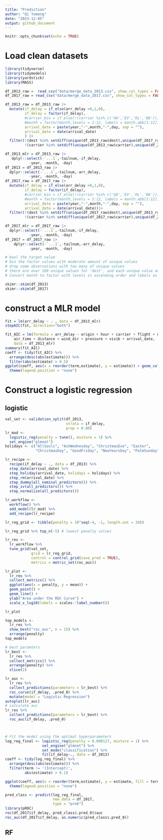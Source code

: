 ```yaml
---
title: "Prediction"
author: "Qi Yumeng"
date: "2023-12-05"
output: github_document
---
```


```r
knitr::opts_chunk$set(echo = TRUE)
```

# Load clean datasets

```r
library(tidyverse)
library(tidymodels)
library(yardstick)
library(MASS)
```

```r
df_2013_raw =  read_csv("data/merge_data_2013.csv", show_col_types = FALSE)
df_2017_raw = read_csv("data/merge_data_2017.csv", show_col_types = FALSE)

df_2013_raw = df_2013_raw |>
  mutate(if_delay = if_else(arr_delay >0,1,0),
         if_delay = factor(if_delay),
         #carrier_bin = if_else(!(carrier %in% c('UA','EV','DL','B6')),'Others',carrier),
         #month = factor(month,levels = 1:12, labels = month.abb[1:12]),
         arrival_date = paste(year,"-",month,"-",day, sep = ""),
         arrival_date = date(arrival_date)
         ) |>
  filter(!(dest %in% setdiff(unique(df_2013_raw$dest),unique(df_2017_raw$dest))),
         !(carrier %in% setdiff(unique(df_2013_raw$carrier),unique(df_2017_raw$carrier))))

df_2013_mlr = df_2013_raw |>
   dplyr::select(-`...1`,-tailnum,-if_delay,
           -year, -month, -day) 
df_2013 = df_2013_raw |>
  dplyr::select(-`...1`,-tailnum,-arr_delay,
           -year, -month, -day) 
df_2017_raw = df_2017_raw |>
  mutate(if_delay = if_else(arr_delay >0,1,0),
         if_delay = factor(if_delay),
         #carrier_bin = if_else(!(carrier %in% c('UA','EV','DL','B6')),'Others',carrier),
         #month = factor(month,levels = 1:12, labels = month.abb[1:12])
         arrival_date = paste(year,"-",month,"-",day, sep = ""),
         arrival_date = date(arrival_date))|>
  filter(!(dest %in% setdiff(unique(df_2017_raw$dest),unique(df_2013_raw$dest))),
         !(carrier %in% setdiff(unique(df_2017_raw$carrier),unique(df_2013_raw$carrier)))) 

df_2017_mlr = df_2017_raw |>
  dplyr::select(-`...1`,-tailnum,-if_delay,
           -year, -month, -day) 
df_2017 = df_2017_raw |>
    dplyr::select(-`...1`,-tailnum,-arr_delay,
           -year, -month, -day) 

# bool the target value
# bin the factor values with moderate amount of unique values
# drop some observations with too many of unique values
# there are over 100 unique values for 'dest', and each unique value accounts for around 5% or less, with a relatively even distribution,with filtering approach, we keep only the destinations that appear in both datasets and remove observations that are present in only one of the datasets.
# Convert month to factor with levels in ascending order and labels as month abbreviations
```

```r
skimr::skim(df_2013)
skimr::skim(df_2017)
```
# construct a MLR model

```r
fit = lm(arr_delay ~ . , data = df_2013_mlr)
stepAIC(fit, direction="both")

fit_AIC = lm(formula = arr_delay ~ origin + hour + carrier + flight + dest + 
    air_time + distance + wind_dir + pressure + visib + arrival_date, 
    data = df_2013_mlr)
summary(fit_AIC)
coeff <- tidy(fit_AIC) %>% 
  arrange(desc(abs(estimate))) %>% 
  filter(abs(estimate) > 0.5) 
ggplot(coeff, aes(x = reorder(term,estimate), y = estimate)) + geom_col() + coord_flip()+
  theme(legend.position = "none")

```

# Construct a logistic regression

## logistic
```r
val_set <- validation_split(df_2013, 
                            strata = if_delay, 
                            prop = 0.80)
lr_mod <- 
  logistic_reg(penalty = tune(), mixture = 1) %>% 
  set_engine("glmnet")
holidays <- c("AllSouls", "AshWednesday", "ChristmasEve", "Easter", 
              "ChristmasDay", "GoodFriday", "NewYearsDay", "PalmSunday")

lr_recipe <- 
  recipe(if_delay ~ ., data = df_2013) %>% 
  step_date(arrival_date) %>% 
  step_holiday(arrival_date, holidays = holidays) %>% 
  step_rm(arrival_date) %>% 
  step_dummy(all_nominal_predictors()) %>% 
  step_zv(all_predictors()) %>% 
  step_normalize(all_predictors())

lr_workflow <- 
  workflow() %>% 
  add_model(lr_mod) %>% 
  add_recipe(lr_recipe)

lr_reg_grid <- tibble(penalty = 10^seq(-4, -1, length.out = 30))

lr_reg_grid %>% top_n(-5) # lowest penalty values

lr_res <- 
  lr_workflow %>% 
  tune_grid(val_set,
            grid = lr_reg_grid,
            control = control_grid(save_pred = TRUE),
            metrics = metric_set(roc_auc))

lr_plot <- 
  lr_res %>% 
  collect_metrics() %>% 
  ggplot(aes(x = penalty, y = mean)) + 
  geom_point() + 
  geom_line() + 
  ylab("Area under the ROC Curve") +
  scale_x_log10(labels = scales::label_number())

lr_plot 

top_models <-
  lr_res %>% 
  show_best("roc_auc", n = 15) %>% 
  arrange(penalty) 
top_models

# best paramters
lr_best <- 
  lr_res %>% 
  collect_metrics() %>% 
  arrange(penalty) %>% 
  slice(2)

lr_auc <- 
  lr_res %>% 
  collect_predictions(parameters = lr_best) %>% 
  roc_curve(if_delay, .pred_0) %>% 
  mutate(model = "Logistic Regression")
autoplot(lr_auc)
# calculate auc
lr_res %>% 
  collect_predictions(parameters = lr_best) %>% 
  roc_auc(if_delay, .pred_0)



# Fit the model using the optimal hyperparameters
log_reg_final <- logistic_reg(penalty = 0.000127, mixture = 1) %>%
                 set_engine("glmnet") %>%
                 set_mode("classification") %>%
                 fit(if_delay~., data = df_2013)
coeff <- tidy(log_reg_final) %>% 
  arrange(desc(abs(estimate))) %>% 
  filter(term != '(Intercept)',
         abs(estimate) > 0.1)

ggplot(coeff, aes(x = reorder(term,estimate), y = estimate, fill = term)) + geom_col() + coord_flip()+
  theme(legend.position = "none")

pred_class <- predict(log_reg_final,
                      new_data = df_2017,
                      type = "prob")
library(pROC)
roc(df_2017$if_delay, pred_class$.pred_0)$auc
roc_auc(df_2017$if_delay, as.numeric(pred_class$.pred_0))
```


## RF